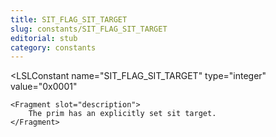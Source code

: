 ```yaml
---
title: SIT_FLAG_SIT_TARGET
slug: constants/SIT_FLAG_SIT_TARGET
editorial: stub
category: constants
---
```


<LSLConstant
	name="SIT_FLAG_SIT_TARGET"
	type="integer"
	value="0x0001"
>
	<Fragment slot="description">
		The prim has an explicitly set sit target.
	</Fragment>
</LSLConstant>
